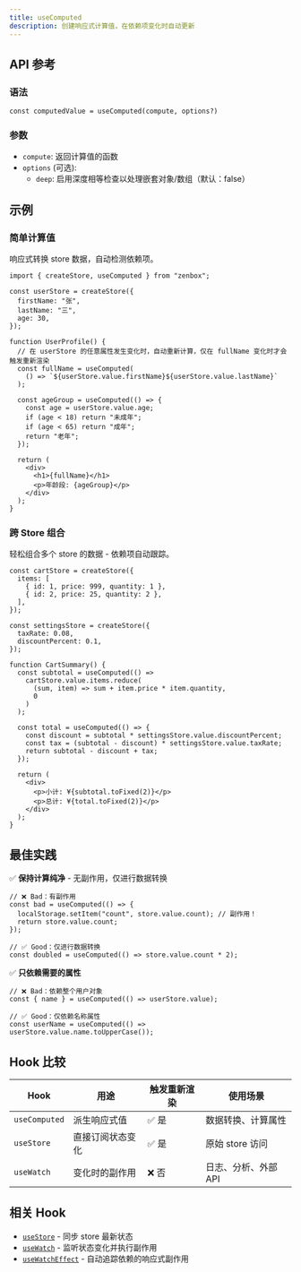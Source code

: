 ```yaml
---
title: useComputed
description: 创建响应式计算值，在依赖项变化时自动更新
---
```


## API 参考

### 语法

```tsx
const computedValue = useComputed(compute, options?)
```

### 参数

- `compute`: 返回计算值的函数
- `options` (可选):
  - `deep`: 启用深度相等检查以处理嵌套对象/数组（默认：false）

## 示例

### 简单计算值

响应式转换 store 数据，自动检测依赖项。

```tsx
import { createStore, useComputed } from "zenbox";

const userStore = createStore({
  firstName: "张",
  lastName: "三",
  age: 30,
});

function UserProfile() {
  // 在 userStore 的任意属性发生变化时，自动重新计算，仅在 fullName 变化时才会触发重新渲染
  const fullName = useComputed(
    () => `${userStore.value.firstName}${userStore.value.lastName}`
  );

  const ageGroup = useComputed(() => {
    const age = userStore.value.age;
    if (age < 18) return "未成年";
    if (age < 65) return "成年";
    return "老年";
  });

  return (
    <div>
      <h1>{fullName}</h1>
      <p>年龄段: {ageGroup}</p>
    </div>
  );
}
```

### 跨 Store 组合

轻松组合多个 store 的数据 - 依赖项自动跟踪。

```tsx
const cartStore = createStore({
  items: [
    { id: 1, price: 999, quantity: 1 },
    { id: 2, price: 25, quantity: 2 },
  ],
});

const settingsStore = createStore({
  taxRate: 0.08,
  discountPercent: 0.1,
});

function CartSummary() {
  const subtotal = useComputed(() =>
    cartStore.value.items.reduce(
      (sum, item) => sum + item.price * item.quantity,
      0
    )
  );

  const total = useComputed(() => {
    const discount = subtotal * settingsStore.value.discountPercent;
    const tax = (subtotal - discount) * settingsStore.value.taxRate;
    return subtotal - discount + tax;
  });

  return (
    <div>
      <p>小计: ¥{subtotal.toFixed(2)}</p>
      <p>总计: ¥{total.toFixed(2)}</p>
    </div>
  );
}
```

## 最佳实践

✅ **保持计算纯净** - 无副作用，仅进行数据转换

```tsx
// ❌ Bad：有副作用
const bad = useComputed(() => {
  localStorage.setItem("count", store.value.count); // 副作用！
  return store.value.count;
});

// ✅ Good：仅进行数据转换
const doubled = useComputed(() => store.value.count * 2);
```

✅ **只依赖需要的属性**

```tsx
// ❌ Bad：依赖整个用户对象
const { name } = useComputed(() => userStore.value);

// ✅ Good：仅依赖名称属性
const userName = useComputed(() => userStore.value.name.toUpperCase());
```

## Hook 比较

| Hook          | 用途             | 触发重新渲染 | 使用场景             |
| ------------- | ---------------- | ------------ | -------------------- |
| `useComputed` | 派生响应式值     | ✅ 是        | 数据转换、计算属性   |
| `useStore`    | 直接订阅状态变化 | ✅ 是        | 原始 store 访问      |
| `useWatch`    | 变化时的副作用   | ❌ 否        | 日志、分析、外部 API |

## 相关 Hook

- [`useStore`](./useStore) - 同步 store 最新状态
- [`useWatch`](./useWatch) - 监听状态变化并执行副作用
- [`useWatchEffect`](./useWatchEffect) - 自动追踪依赖的响应式副作用
